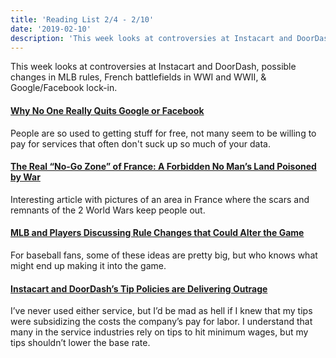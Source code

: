 ```yaml
---
title: 'Reading List 2/4 - 2/10'
date: '2019-02-10'
description: 'This week looks at controversies at Instacart and DoorDash, possible changes in MLB rules, French battlefields in WWI and WWII, &amp; Google/Facebook lock-in.'
---
```


This week looks at controversies at Instacart and DoorDash, possible changes in MLB rules, French battlefields in WWI and WWII, &amp; Google/Facebook lock-in.

#### [Why No One Really Quits Google or Facebook](https://techcrunch.com/2019/02/04/why-no-one-really-quits-google-or-facebook/)

People are so used to getting stuff for free, not many seem to be willing to pay for services that often don't suck up so much of your data.

#### [The Real “No-Go Zone” of France: A Forbidden No Man’s Land Poisoned by War](https://www.messynessychic.com/2015/05/26/the-real-no-go-zone-of-france-a-forbidden-no-mans-land-poisoned-by-war/)

Interesting article with pictures of an area in France where the scars and remnants of the 2 World Wars keep people out.

#### [MLB and Players Discussing Rule Changes that Could Alter the Game](http://www.espn.com/mlb/story/_/id/25935056/mlb-players-discussing-rule-changes-alter-game)

For baseball fans, some of these ideas are pretty big, but who knows what might end up making it into the game.

#### [Instacart and DoorDash’s Tip Policies are Delivering Outrage](https://www.nytimes.com/2019/02/06/technology/instacart-doordash-tipping-deliveries.html)

I’ve never used either service, but I’d be mad as hell if I knew that my tips were subsidizing the costs the company’s pay for labor. I understand that many in the service industries rely on tips to hit minimum wages, but my tips shouldn’t lower the base rate.
